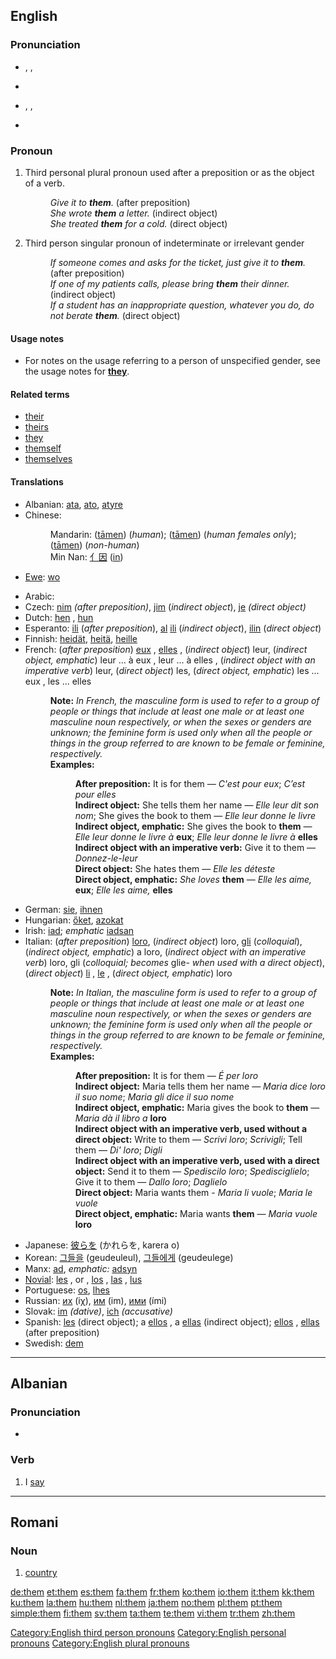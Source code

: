 {{wikipedia}}
==English==

{{rank|been|will|no|49|them|when|if|there}}

===Pronunciation===
* {{a|Stressed}} {{enPR|''th''ĕm}}, {{IPA|/ðɛm/}}, {{SAMPA|/DEm/}}
* {{audio|en-us-them.ogg|Audio (US)}}
* {{a|Unstressed}} {{enPR|''th''əm/}}, {{IPA|ðəm/}}, {{SAMPA|D@m/}}
* {{audio|en-us-them-unstressed.ogg|Audio (US) unstressed, in the phrase "see them"}}
*: {{rhymes|ɛm}}

===Pronoun===
{{en-pron|desc=personal pronoun, objective case}}

# Third personal plural pronoun used after a preposition or as the object of a verb.
#: ''Give it to '''them'''.'' (after preposition)
#: ''She wrote '''them''' a letter.'' (indirect object)
#: ''She treated '''them''' for a cold.'' (direct object)
# Third person singular pronoun of indeterminate or irrelevant gender <!-- '''Usage note:'''' this usage is informal and is regarded as incorrect in written English by many style guides and usage commentators.-->
#: ''If someone comes and asks for the ticket, just give it to '''them'''.'' (after preposition)
#: ''If one of my patients calls, please bring '''them''' their dinner.'' (indirect object)
#: ''If a student has an inappropriate question, whatever you do, do not berate '''them'''.'' (direct object)

====Usage notes====
* For notes on the usage referring to a person of unspecified gender, see the usage notes for '''[[they]]'''.

====Related terms====
* [[their]]
* [[theirs]]
* [[they]]
* [[themself]]
* [[themselves]]

====Translations====
{{trans-top|Third personal plural pronoun used after a preposition or as the object of a verb}}
* Albanian: [[ata]], [[ato]], [[atyre]]
* Chinese:
*: Mandarin: {{zh-ts|他們|他们}} ([[tāmen]]) (''human''); {{zh-ts|她們|她们}} ([[tāmen]]) (''human females only''); {{zh-ts|它們|它们}} ([[tāmen]]) (''non-human'')
*: Min Nan: [[亻因]] ([[in]])
{{trans-mid}}
* [[Ewe]]: [[wo]]
{{trans-bottom}}

{{rfc-trans}}
{{checktrans-top}}
* Arabic: {{Arab|[[هم]]}} {{unicode|(hum)}}
* Czech: [[nim]] ''(after preposition)'', [[jim]] (''indirect object''), [[je]] ''(direct object)''
* Dutch: [[hen]] {{f}}, [[hun]]
* Esperanto: [[ili]] (''after preposition''), [[al]] [[ili]] (''indirect object''), [[ili]]n (''direct object'')
* Finnish: [[heidät]], [[heitä]], [[heille]]
* French: (''after preposition'') [[eux]] {{m}}, [[elles]] {{f}}, (''indirect object'') leur, (''indirect object, emphatic'') leur ... à eux {{m}}, leur ... à elles {{f}}, (''indirect object with an imperative verb'') leur, (''direct object'') les, (''direct object, emphatic'') les ... eux {{m}}, les ... elles {{f}}
*: '''Note:''' ''In French, the masculine form is used to refer to a group of people or things that include at least one male or at least one masculine noun respectively, or when the sexes or genders are unknown; the feminine form is used only when all the people or things in the group referred to are known to be female or feminine, respectively.''
*: '''Examples:'''
*:: '''After preposition:''' It is for them — ''C'est pour eux''; ''C’est pour elles''
*:: '''Indirect object:''' She tells them her name — ''Elle leur dit son nom''; She gives the book to them — ''Elle leur donne le livre''
*:: '''Indirect object, emphatic:''' She gives the book to '''them''' — ''Elle leur donne le livre à'' '''eux'''; ''Elle leur donne le livre à'' '''elles'''
*:: '''Indirect object with an imperative verb:''' Give it to them — ''Donnez-le-leur''
*:: '''Direct object:''' She hates them — ''Elle les déteste''
*:: '''Direct object, emphatic:''' ''She loves'' '''them''' — ''Elle les aime,'' '''eux'''; ''Elle les aime,'' '''elles'''
* German: [[sie]], [[ihnen]]
* Hungarian: [[őket]], [[azokat]]
* Irish: [[iad]]; ''emphatic'' [[iadsan]]
* Italian: (''after preposition'') [[loro]], (''indirect object'') loro, [[gli]] (''colloquial''), (''indirect object, emphatic'') a loro, (''indirect object with an imperative verb'') loro, gli (''colloquial; becomes'' glie- ''when used with a direct object''), (''direct object'') [[li]] {{m}}, [[le#Italian|le]] {{f}}, (''direct object, emphatic'') loro
*: '''Note:''' ''In Italian, the masculine form is used to refer to a group of people or things that include at least one male or at least one masculine noun respectively, or when the sexes or genders are unknown; the feminine form is used only when all the people or things in the group referred to are known to be female or feminine, respectively.''
*: '''Examples:'''
*:: '''After preposition:''' It is for them — ''É per loro''
*:: '''Indirect object:''' Maria tells them her name — ''Maria dice loro il suo nome''; ''Maria gli dice il suo nome''
*:: '''Indirect object, emphatic:''' Maria gives the book to '''them''' — ''Maria dà il libro a'' '''loro'''
*:: '''Indirect object with an imperative verb, used without a direct object:''' Write to them — ''Scrivi loro''; ''Scrivigli''; Tell them — ''Di' loro''; ''Digli''
*:: '''Indirect object with an imperative verb, used with a direct object:''' Send it to them — ''Spediscilo loro''; ''Spedisciglielo''; Give it to them — ''Dallo loro''; ''Daglielo''
*:: '''Direct object:''' Maria wants them - ''Maria li vuole''; ''Maria le vuole''
*:: '''Direct object, emphatic:''' Maria wants '''them''' — ''Maria vuole'' '''loro'''
* Japanese: [[彼らを]] (かれらを, karera o)
* Korean: [[그들을]] (geudeuleul), [[그들에게]] (geudeulege)
* Manx: [[ad#Manx|ad]], ''emphatic:'' [[adsyn]]
* [[Novial]]: [[les]] {{m}}, {{f}} or {{n}}, [[los]] {{m}}, [[las]] {{f}}, [[lus]] {{n}}
* Portuguese: [[os]], [[lhes]]
* Russian: [[их]] (iχ), [[им]] (im), [[ими]] (ími)
* Slovak: [[im#Slovak|im]] ''(dative)'', [[ich#Slovak|ich]] ''(accusative)''
* Spanish: [[les]] (direct object); a [[ellos]] {{m}}, a [[ellas]] {{f}} (indirect object); [[ellos]] {{m}}, [[ellas]] {{f}} (after preposition)
* Swedish: [[dem#Swedish|dem]]
{{checktrans-bottom}}
----

==Albanian==

===Pronunciation===
* {{IPA|[θɛm]|lang=sq}}

===Verb===
{{sq-verb|thashë|thënë}}

# I [[say]]

----

==Romani==

===Noun===
{{rom-noun|them|m||a}}

# [[country]]

[[Category:English third person pronouns]]
[[Category:English personal pronouns]]
[[Category:English plural pronouns]]

[[de:them]]
[[et:them]]
[[es:them]]
[[fa:them]]
[[fr:them]]
[[ko:them]]
[[io:them]]
[[it:them]]
[[kk:them]]
[[ku:them]]
[[la:them]]
[[hu:them]]
[[nl:them]]
[[ja:them]]
[[no:them]]
[[pl:them]]
[[pt:them]]
[[simple:them]]
[[fi:them]]
[[sv:them]]
[[ta:them]]
[[te:them]]
[[vi:them]]
[[tr:them]]
[[zh:them]]
